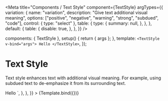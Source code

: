 
<Meta
  title="Components / Text Style"
  component={TextStyle}
  argTypes={{
    variation: {
      name: "variation",
      description: "Give text additional visual meaning",
      options: ["positive", "negative", "warning", "strong", "subdued", "code"],
      control: { type: "select" },
      table: {
        type: {
          summary: null,
        },
      },
    },
    default: {
      table: {
        disable: true,
      },
    },
  }}
/>

  components: { TextStyle },
  setup() {
    return { args };
  },
  template: `<TextStyle v-bind="args"> Hello </TextStyle>`,
});

# Text Style

Text style enhances text with additional visual meaning. For example, using subdued text to de-emphasize it from its surrounding text.

<Canvas>
  <Story
    name="Text Style"
    height="60px"
    parameters={{
      docs: {
        source: {
          code: dedent`
            <TextStyle v-bind="props"> Hello </TextStyle>
          `,
        },
      },
    }}
  >
    {Template.bind({})}
  </Story>
</Canvas>

<ArgsTable story="Text Style" />
